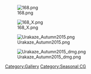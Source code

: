 [[File:168.png|left]]

[[File:168_X.png|left]]

[[File:Urakaze Autumn2015.png]]

[[File:Urakaze Autumn2015 dmg.png]]

[[Category:Gallery]]
[[Category:Seasonal CG]]